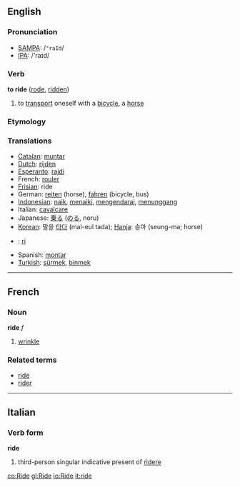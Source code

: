 ==English==
=== Pronunciation ===
*[[w:SAMPA|SAMPA]]: /<tt>"raId</tt>/
*[[w:IPA|IPA]]: /'raɪd/

=== Verb ===

'''to ride''' ([[rode]], [[ridden]])

# to [[transport]] oneself with a [[bicycle]], a [[horse]]
=== Etymology ===

=== Translations ===

*[[Catalan]]: [[muntar]]
*[[Dutch]]: [[rijden]]
*[[Esperanto]]: [[rajdi]]
*French: [[rouler]]
*[[Frisian]]: ride
*German: [[reiten]] (horse), [[fahren]] (bicycle, bus)
*[[Indonesian]]: [[naik]], [[naik|menaiki]], [[kendara|mengendarai]], [[tunggang|menunggang]]
*Italian: [[cavalcare]]
*Japanese: [[乗る]] ([[のる]], noru)
*[[Korean]]: 말을 [[타다]] (mal-eul tada); [[Hanja]]: 승마 (seung-ma; horse)
*{{no}}: [[ri]]
*Spanish: [[montar]]
*[[Turkish]]: [[sürmek]], [[binmek]]

----

==French==
===Noun===
'''ride''' ''f''

# [[wrinkle]]

===Related terms===
*[[ridé]]
*[[rider]]

----
==Italian==
===Verb form===
'''ride'''

# third-person singular indicative present of [[ridere]]

[[co:Ride]]
[[gl:Ride]]
[[io:Ride]]
[[it:ride]]